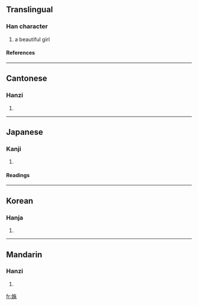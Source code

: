 ==Translingual==
===Han character===
{{Han char|rn=38|rad=女|as=06|sn=9|four=4549<sub>0</sub>|canj=女竹十木 (VHJD)}}
# a beautiful girl
====References====
{{Han ref|kx=0259.210|dkj=06206|dj=0525.220|hdz=21044.110|uh=59DD|ud=23005|bh=CE67|bd=52839}}
----
==Cantonese==
===Hanzi===
{{yue-hanzi|jyut=|y=jyu1, syu1}}
# {{defn|Cantonese}}
----
==Japanese==
===Kanji===
{{ja-kanji|grade=|rs=女06}}
# {{defn|Japanese}} 
====Readings====
{{ja-readings|on=[[す]] (su), [[しゅ]] (shu)|kun=[[うつくしい]] (utsukushii)}}
----
==Korean==
===Hanja===
{{ko-hanja|hangeul=주|rv=ju|mr=chu}}
# {{defn|Korean}}
----
==Mandarin==
===Hanzi===
{{cmn-hanzi|pin=[[shū]] ([[shu1]])|wg=shu<sup>1</sup>}}
# {{defn|Mandarin}}

[[fr:姝]]